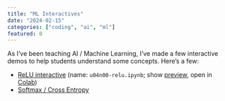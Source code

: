 ```yaml
---
title: "ML Interactives"
date: "2024-02-15"
categories: ["coding", "ai", "ml"]
featured: 0
---
```


As I've been teaching AI / Machine Learning, I've made a few interactive demos to help students understand some concepts. Here's a few:

- [ReLU interactive](https://cs.calvin.edu/courses/cs/375/24sp/fundamentals/u04n00-relu.ipynb) (name: `u04n00-relu.ipynb`; show [preview](https://cs.calvin.edu/courses/cs/375/24sp/fundamentals/u04n00-relu.html), open in [Colab](https://colab.research.google.com/github/Calvin-Data-Science/cs375-376-public/blob/main/notebooks/u04n00-relu.ipynb))
- [Softmax / Cross Entropy](https://observablehq.com/@kcarnold/softmax)
